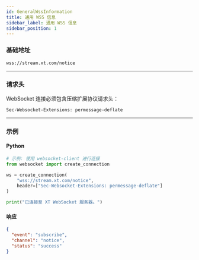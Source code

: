```yaml
---
id: GeneralWssInformation
title: 通用 WSS 信息
sidebar_label: 通用 WSS 信息
sidebar_position: 1
---
```


### 基础地址
`wss://stream.xt.com/notice`

---

### 请求头

WebSocket 连接必须包含压缩扩展协议请求头：

```text
Sec-Websocket-Extensions: permessage-deflate
```

---

### 示例

#### Python
```python
# 示例: 使用 websocket-client 进行连接
from websocket import create_connection

ws = create_connection(
    "wss://stream.xt.com/notice",
    header=["Sec-Websocket-Extensions: permessage-deflate"]
)

print("已连接至 XT WebSocket 服务器。")
```

#### 响应
```json
{
  "event": "subscribe",
  "channel": "notice",
  "status": "success"
}

